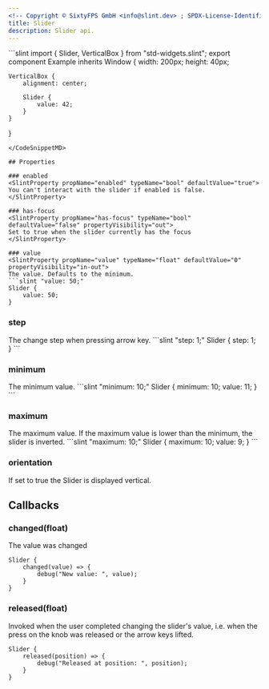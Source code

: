 ```yaml
---
<!-- Copyright © SixtyFPS GmbH <info@slint.dev> ; SPDX-License-Identifier: MIT -->
title: Slider
description: Slider api.
---
```



<CodeSnippetMD imagePath="/src/assets/generated/slider-example.png"  imageWidth="200" imageHeight="200"  imageAlt='slider example'>
```slint
import { Slider,  VerticalBox } from "std-widgets.slint";
export component Example inherits Window {
    width: 200px;
    height: 40px;

    VerticalBox {
        alignment: center;

        Slider {
            value: 42;
        }
    }
}
```
</CodeSnippetMD>

## Properties

### enabled
<SlintProperty propName="enabled" typeName="bool" defaultValue="true">
You can't interact with the slider if enabled is false.
</SlintProperty>

### has-focus
<SlintProperty propName="has-focus" typeName="bool" defaultValue="false" propertyVisibility="out">
Set to true when the slider currently has the focus
</SlintProperty>

### value
<SlintProperty propName="value" typeName="float" defaultValue="0" propertyVisibility="in-out">
The value. Defaults to the minimum.
```slint "value: 50;"
Slider {
    value: 50;
}
```
</SlintProperty>

### step
<SlintProperty propName="step" typeName="float" defaultValue="1">
The change step when pressing arrow key.
```slint "step: 1;"
Slider {
    step: 1;
}
```
</SlintProperty>

### minimum
<SlintProperty propName="minimum" typeName="float" defaultValue="0">
The minimum value.
```slint "minimum: 10;"
Slider {
    minimum: 10;
    value: 11;
}
```
</SlintProperty>

### maximum
<SlintProperty propName="maximum" typeName="float" defaultValue="100">
The maximum value.
If the maximum value is lower than the minimum, the slider is inverted.
```slint "maximum: 10;"
Slider {
    maximum: 10;
    value: 9;
}
```
</SlintProperty>

### orientation
<SlintProperty propName="orientation" typeName="enum" enumName="Orientation" defaultValue="horizontal">
If set to true the Slider is displayed vertical.
</SlintProperty>

## Callbacks

### changed(float)
The value was changed

```slint {2-4}
Slider {
    changed(value) => {
        debug("New value: ", value);
    }
}
```

### released(float)
Invoked when the user completed changing the slider's value, i.e. when the press on the knob was released or the arrow keys lifted.

```slint {2-4}
Slider {
    released(position) => {
        debug("Released at position: ", position);
    }
}
```
